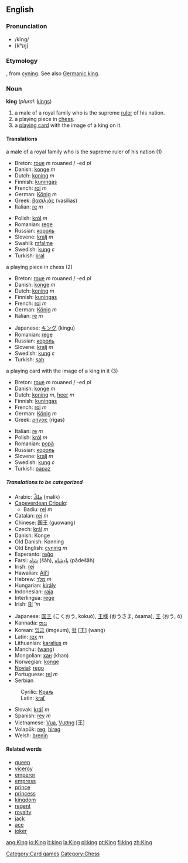 {{See|King}}
==English==

{{rank|women|cried|general|360|king|nature|answered|thousand}}

===Pronunciation===
*/kĭng/
*[kʰɪŋ]
===Etymology===
{{enm}}, from {{ang}} [[cyning]]. See also [[w:Germanic king|Germanic king]].

===Noun===
'''king'''  (''plural:'' [[kings]])
#a male of a royal family who is the supreme [[ruler]] of his nation.
#a playing piece in [[chess]].
#a [[playing card]] with the image of a king on it.

====Translations====
;a male of a royal family who is the supreme ruler of his nation (1)
{{top}}
*Breton: [[roue]] ''m'' rouaned / -ed ''pl''
*Danish: [[konge]] ''m''
*Dutch: [[koning]] ''m''
*Finnish: [[kuningas]]
*French: [[roi]] ''m''
*German: [[König]] ''m''
*Greek: [[βασιλιάς]] (vasilias)
*Italian: [[re]] ''m''
{{mid}}
*Polish: [[król]] ''m''
*Romanian: [[rege]]
*Russian: [[король]] {{m}}
*Slovene: [[kralj]] ''m''
*Swahili: [[mfalme]]
*Swedish: [[kung]] ''c''
*Turkish: [[kral]]
{{bottom}}

;a playing piece in chess (2)
{{top}}
*Breton: [[roue]] ''m'' rouaned / -ed ''pl''
*Danish: [[konge]] ''m''
*Dutch: [[koning]] ''m''
*Finnish: [[kuningas]]
*French: [[roi]] ''m''
*German: [[König]] ''m''
*Italian: [[re]] ''m''
{{mid}}
*Japanese: [[キング]] (kingu)
*Romanian: [[rege]]
*Russian: [[король]] {{m}}
*Slovene: [[kralj]] ''m''
*Swedish: [[kung]] ''c''
*Turkish: [[şah]]
{{bottom}}

;a playing card with the image of a king in it (3)
{{top}}
*Breton: [[roue]] ''m'' rouaned / -ed ''pl''
*Danish: [[konge]] ''m''
*Dutch: [[koning]] ''m'', [[heer]] ''m''
*Finnish: [[kuningas]]
*French: [[roi]] ''m''
*German: [[König]] ''m''
*Greek: [[ρήγας]] (rigas)
{{mid}}
*Italian: [[re]] ''m''
*Polish: [[król]] ''m''
*Romanian: [[popă]]
*Russian: [[король]] {{m}}
*Slovene: [[kralj]] ''m''
*Swedish: [[kung]] ''c''
*Turkish: [[papaz]]
{{bottom}}

=====Translations to be categorized=====
{{checktrans}}
{{top}}
*Arabic: [[مَلِكٌ]] (malik)
*[[Capeverdean Crioulo]]: 
**Badiu: [[rei]] ''m''
*Catalan: [[rei]] ''m''
*Chinese: [[国王]] (guowang)
*Czech: [[král]] ''m''
*Danish: Konge
*Old Danish: Konning
*Old English: [[cyning]] ''m''
*Esperanto: [[reĝo]]
*Farsi: [[شاه]] (šāh), [[پادِشاه]] (pādešāh)
*Irish: [[rei]]
*Hawaiian: [[Ali'i]]
*Hebrew: [[מלך]] ''m''
*Hungarian: [[király]]
*Indonesian: [[raja]]
*Interlingua: [[rege]]
*Irish: [[Rí]] '''m''
{{mid}}
*Japanese: [[国王]] (こくおう, kokuō), [[王様]] (おうさま, ōsama), [[王]] (おう, ō)
*Kannada: [[ರಾಜ]]
*Korean: [[임금]] (imgeum), [[왕]] [王] (wang)
*Latin: [[rex]] ''m''
*Lithuanian: [[karalius]] ''m''
*Manchu: ([[wang]])
*Mongolian: [[хан]] (khan)
*Norwegian: [[konge]]
*[[Novial]]: [[rego]]
*Portuguese: [[rei]] ''m''
*Serbian
:Cyrilic: [[Краљ]]
:Latin: [[kraľ]]
*Slovak: [[kráľ]] ''m''
*Spanish: [[rey]] ''m''
*Vietnamese: [[Vua]], [[Vương]] [王]
*Volapük: [[reg]], [[hireg]]
*Welsh: [[brenin]]
{{bottom}}

====Related words====
*[[queen]]
*[[viceroy]]
*[[emperor]]
*[[empress]]
*[[prince]]
*[[princess]]
*[[kingdom]]
*[[regent]]
*[[royal]]ty
*[[jack]]
*[[ace]]
*[[joker]]

[[Category:Card games]]
[[Category:Chess]]

[[ang:King]]
[[io:King]]
[[it:king]]
[[la:King]]
[[pl:king]]
[[pt:King]]
[[fi:king]]
[[zh:King]]